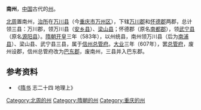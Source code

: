 '''南州'''，[[中国|中国]]古代的[[州|州]]。

[[北周|北周]]置南州，[[治所|治所]]在[[万川县|万川县]]（今[[重庆市|重庆市]][[万州区|万州区]]），下辖[[万川郡|万川郡]]和[[怀德郡|怀德郡]]两郡，总计领三县：万川郡，领万川县（[[安乡县_(北周)|安乡县]]）、[[梁山县_(西魏)|梁山县]]；怀德郡（原名[[南都郡|南都郡]]），领[[武宁县_(北周)|武宁县]]（原名[[源阳县|源阳县]]）。[[隋朝|隋朝]][[开皇|开皇]]三年（583年），以州统县，南州领万川县（后为[[南浦县|南浦县]]）、梁山县、武宁县三县，属于[[信州总管府|信州总管府]]。[[大业_(年号)|大业]]三年（607年），罢[[总管府|总管府]]，废州设郡，信州总管府改为[[巴东郡|巴东郡]]，废南州，三县并入巴东郡。

== 参考资料 ==
*《[[隋书|隋书]] 志二十四 地理上》

{{重庆行政区划小作品}}
{{DEFAULTSORT:N}}
[[Category:北周的州|Category:北周的州]]
[[Category:隋朝的州|Category:隋朝的州]]
[[Category:重庆的州|Category:重庆的州]]